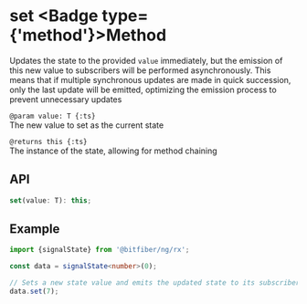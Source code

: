
# set <Badge type={'method'}>Method</Badge>

Updates the state to the provided `value` immediately, but the emission of this
new value to subscribers will be performed asynchronously. This means that if multiple
synchronous updates are made in quick succession, only the last update will be emitted,
optimizing the emission process to prevent unnecessary updates

`@param value: T {:ts}`  
The new value to set as the current state

`@returns this {:ts}`  
The instance of the state, allowing for method chaining

## API

```ts copy
set(value: T): this;
```

## Example

```ts copy
import {signalState} from '@bitfiber/ng/rx';

const data = signalState<number>(0);

// Sets a new state value and emits the updated state to its subscribers
data.set(7);
```
